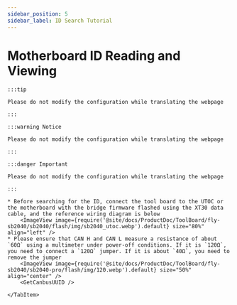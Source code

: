 ```yaml
---
sidebar_position: 5
sidebar_label: ID Search Tutorial
---
```










# Motherboard ID Reading and Viewing

    :::tip

    Please do not modify the configuration while translating the webpage

    :::

    :::warning Notice

    Please do not modify the configuration while translating the webpage

    :::

    :::danger Important

    Please do not modify the configuration while translating the webpage

    :::

<Tabs>
    <TabItem value="can" label="CANBus UUID Acquisition">

    * Before searching for the ID, connect the tool board to the UTOC or the motherboard with the bridge firmware flashed using the XT30 data cable, and the reference wiring diagram is below
        <ImageView image={require('@site/docs/ProductDoc/ToolBoard/fly-sb2040/sb2040/flash/img/sb2040_utoc.webp').default} size="80%" align="left" />
    * Please ensure that CAN H and CAN L measure a resistance of about `60Ω` using a multimeter under power-off conditions. If it is `120Ω`, you need to connect a `120Ω` jumper. If it is about `40Ω`, you need to remove the jumper
        <ImageView image={require('@site/docs/ProductDoc/ToolBoard/fly-sb2040/sb2040-pro/flash/img/120.webp').default} size="50%" align="center" /> 
        <GetCanbusUUID />

    </TabItem>
</Tabs>